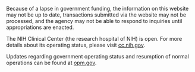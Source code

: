 
<Banner variant="alert">

Because of a lapse in government funding, the information on this website may not be up to date, transactions submitted via the website may not be processed, and the agency may not be able to respond to inquiries until appropriations are enacted.

The NIH Clinical Center (the research hospital of NIH) is open. For more details about its operating status, please visit [cc.nih.gov](http://cc.nih.gov/).

Updates regarding government operating status and resumption of normal operations can be found at [opm.gov](http://opm.gov/).

</Banner>
